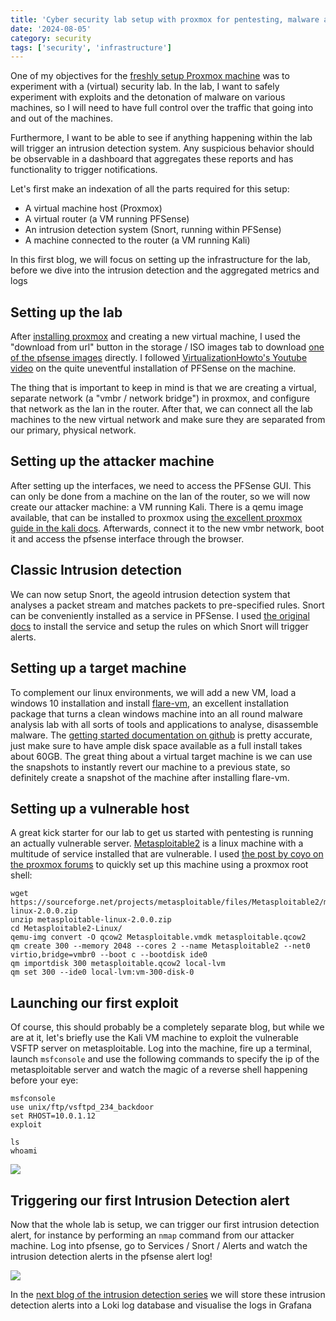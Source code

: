 ```yaml
---
title: 'Cyber security lab setup with proxmox for pentesting, malware analysis and intrusion detection'
date: '2024-08-05'
category: security
tags: ['security', 'infrastructure']
---
```


One of my objectives for the [freshly setup Proxmox machine](./why-i-am-adding-virtualisation-with-proxmox-to-my-infrastructure) was to experiment with a (virtual) security lab. In the lab, I want to safely experiment with exploits and the detonation of malware on various machines, so I will need to have full control over the traffic that going into and out of the machines. 

Furthermore, I want to be able to see if anything happening within the lab will trigger an intrusion detection system. Any suspicious behavior should be observable in a dashboard that aggregates these reports and has functionality to trigger notifications.

Let's first make an indexation of all the parts required for this setup:

- A virtual machine host (Proxmox)
- A virtual router (a VM running PFSense)
- An intrusion detection system (Snort, running within PFSense)
- A machine connected to the router (a VM running Kali)

In this first blog, we will focus on setting up the infrastructure for the lab, before we dive into the intrusion detection and the aggregated metrics and logs 

## Setting up the lab
After [installing proxmox](https://www.proxmox.com/en/proxmox-virtual-environment/get-started) and creating a new virtual machine, I used the "download from url" button in the storage / ISO images tab to download [one of the pfsense images](https://atxfiles.netgate.com/mirror/downloads/) directly. I followed [VirtualizationHowto's Youtube video](https://www.youtube.com/watch?v=mwDv790YoZ0) on the quite uneventful installation of PFSense on the machine. 

The thing that is important to keep in mind is that we are creating a virtual, separate network (a "vmbr / network bridge") in proxmox, and configure that network as the lan in the router. After that,  we can connect all the lab machines to the new virtual network and make sure they are separated from our primary, physical network.

## Setting up the attacker machine

After setting up the interfaces, we need to access the PFSense GUI. This can only be done from a machine on the lan of the router, so we will now create our attacker machine: a VM running Kali. There is a qemu image available, that can be installed to proxmox using [the excellent proxmox guide in the kali docs](https://www.kali.org/docs/virtualization/install-proxmox-guest-vm/). Afterwards, connect it to the new vmbr network, boot it and access the pfsense interface through the browser.

## Classic Intrusion detection
We can now setup Snort, the ageold intrusion detection system that analyses a packet stream and matches packets to pre-specified rules. Snort can be conveniently installed as a service in PFSense. I used [the original docs](https://docs.netgate.com/pfsense/en/latest/packages/snort/setup.html) to install the service and setup the rules on which Snort will trigger alerts.

## Setting up a target machine
To complement our linux environments, we will add a new VM, load a windows 10 installation and install [flare-vm](https://github.com/mandiant/flare-vm), an excellent installation package that turns a clean windows machine into an all round malware analysis lab with all sorts of tools and applications to analyse, disassemble malware. The [getting started documentation on github](https://github.com/mandiant/flare-vm) is pretty accurate, just make sure to have ample disk space available as a full install takes about 60GB. The great thing about a virtual target machine is we can use the snapshots to instantly revert our machine to a previous state, so definitely create a snapshot of the machine after installing flare-vm.

## Setting up a vulnerable host
A great kick starter for our lab to get us started with pentesting is running an actually vulnerable server. [Metasploitable2](https://sourceforge.net/projects/metasploitable/files/Metasploitable2/) is a linux machine with a multitude of service installed that are vulnerable. I used [the post by coyo on the proxmox forums](https://forum.proxmox.com/threads/metasploitable2.126195/) to quickly set up this machine using a proxmox root shell:

```
wget https://sourceforge.net/projects/metasploitable/files/Metasploitable2/metasploitable-linux-2.0.0.zip
unzip metasploitable-linux-2.0.0.zip
cd Metasploitable2-Linux/
qemu-img convert -O qcow2 Metasploitable.vmdk metasploitable.qcow2
qm create 300 --memory 2048 --cores 2 --name Metasploitable2 --net0 virtio,bridge=vmbr0 --boot c --bootdisk ide0
qm importdisk 300 metasploitable.qcow2 local-lvm
qm set 300 --ide0 local-lvm:vm-300-disk-0
```

## Launching our first exploit

Of course, this should probably be a completely separate blog, but while we are at it, let's briefly use the Kali VM machine to exploit the vulnerable VSFTP server on metasploitable. Log into the machine, fire up a terminal, launch `msfconsole` and use the following commands to specify the ip of the metasploitable server and watch the magic of a reverse shell happening before your eye:

```
msfconsole
use unix/ftp/vsftpd_234_backdoor
set RHOST=10.0.1.12
exploit

ls
whoami
```

![](../assets/images/2024-08-05-metasploit.png)

## Triggering our first Intrusion Detection alert

Now that the whole lab is setup, we can trigger our first intrusion detection alert, for instance by performing an `nmap` command from our attacker machine. Log into pfsense, go to Services / Snort / Alerts and watch the intrusion detection alerts in the pfsense alert log!

![](../assets/images/2024-08-05-snort-alerts.png)

In the [next blog of the intrusion detection series](./intrusion-detection-observability-with-pfsense-snort-vector-and-loki) we will store these intrusion detection alerts into a Loki log database and visualise the logs in Grafana
